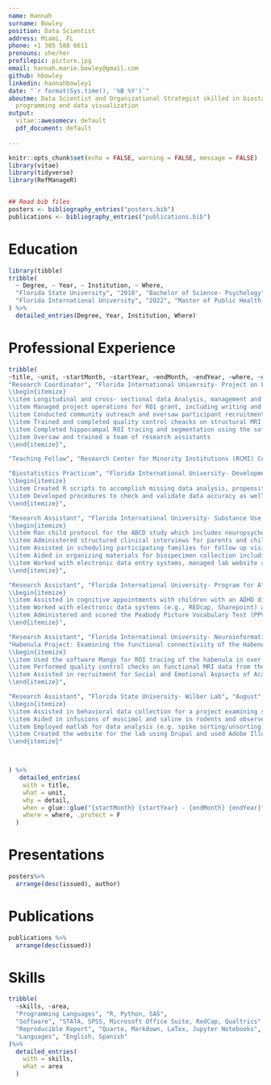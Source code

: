 ```yaml
---
name: Hannah
surname: Bowley
position: Data Scientist
address: Miami, FL
phone: +1 305 588 6611
pronouns: she/her
profilepic: picture.jpg
email: hannah.marie.bowley@gmail.com
github: hbowley
linkedin: hannahbowley1
date: "`r format(Sys.time(), '%B %Y')`"
aboutme: Data Scientist and Organizational Strategist skilled in biostatistics, R
  programming and data visualization
output:
  vitae::awesomecv: default
  pdf_document: default
  
---
```


\newcounter{bib}

```r
knitr::opts_chunk$set(echo = FALSE, warning = FALSE, message = FALSE)
library(vitae)
library(tidyverse)
library(RefManageR)


## Read bib files
posters <- bibliography_entries("posters.bib")
publications <- bibliography_entries("publications.bib")
```

# Education

```r
library(tibble)
tribble(
  ~ Degree, ~ Year, ~ Institution, ~ Where,
  "Florida State University", "2018", "Bachelor of Science- Psychology", "Tallahassee, FL",
  "Florida International University", "2022", "Master of Public Health- Biostatistics", "Miami, FL"
) %>% 
  detailed_entries(Degree, Year, Institution, Where)
```

# Professional Experience

```r
tribble(
~title, ~unit, ~startMonth, ~startYear, ~endMonth, ~endYear, ~where, ~detail, 
"Research Coordinator", "Florida International University- Project on Language and Spatial Development", "February", "2020", "Present", NA, "Miami, FL", "Project Seahorse (Spatial Expertise and Hippocampal Regional Structure) Study - examining the relationship between individual differences in hippocampal structure and functioning to individual differences in children's spatial ability.
\\begin{itemize}
\\item Longitudinal and cross- sectional data Analysis, management and dissemination of findings at conferences
\\item Managed project operations for R01 grant, including writing and amending IRB protocols, grant related progress reports and managing budget.
\\item Conducted community outreach and oversaw participant recruitment, scheduling and completion of study visits, included neuroimaging visits, behavioral data collection and parent- child interviews. 
\\item Trained and completed quality control cheacks on structural MRI data using the software Freesurfer
\\item Completed hippocampal ROI tracing and segmentation using the software AFNI
\\item Oversaw and trained a team of research assistants
\\end{itemize}",

"Teaching Fellow", "Research Center for Minority Institutions (RCMI) Consortium", "October", "2022", "Present", NA, "Remote", "Data Science instructor of R programming Language using R for Reproducible Scientific Analysis Data Carpentry curriculum ",

"Biostatistics Practicum", "Florida International University- Developmental Cognitive Neuroscience Laboratory", "May", "2022", "Present", NA, "Miami, FL", "Adolescent Brain Cognitive Development Study (ABCD) Substudy- Effects of Stimulant Medication on Brain Development
\\begin{itemize}
\\item Created R scripts to accomplish missing data analysis, propensity matching, and multi-level modeling of effects of medication status on diffusion- weighted imaging metrics
\\item Developed procedures to check and validate data accuracy as well as wrote scripts to graphically summarize results
\\end{itemize}",

"Research Assistant", "Florida International University- Substance Use and Neuropsychology Lab", "August", "2018", "February", "2020", "Miami, FL", "Adolescent Brain Cognitive Deevelopment (ABCD) Study- Nationwide longitudinal study focused on the brain, emotional, social, and cognitive development of children to predict future outcomes
\\begin{itemize}
\\item Ran child protocol for the ABCD study which includes neuropsychological assessments (e.g., Q-Interactive and NIH Toolbox)
\\item Administered structured clinical interviews for parents and children in English and Spanish (e.g., KsADS, medication inventories)
\\item Assisted in scheduling participating families for follow up visits (e.g., phone calls, emails, and text messages)
\\item Aided in organizing materials for biospecimen collection including hair, saliva and blood samples
\\item Worked with electronic data entry systems, managed lab website and Fitbit database
\\end{itemize}",

"Research Assistant", "Florida International University- Program for Attention Learning and Memory Lab", "February", "2019", "February", "2020", "Miami, FL", "Ongoing projects in the lab focused on Neurocognition in children with ADHD and how that understanding can lead to improved treatment methods
\\begin{itemize}
\\item Assisted in cognitive appointments with children with an ADHD diagnosis and typically developing children
\\item Worked with electronic data systems (e.g., REDcap, Sharepoint) and completed tasks involving physiological data cleaning and study analysis (e.g., Actigraphy, MindWare HRV, FaceReader, The Observer)
\\item Administered and scored the Peabody Picture Vocabulary Test (PPVT) and the Test de Vocabulario en Imagines (TVIP) to children 
\\end{itemize}",

"Research Assistant", "Florida International University- Neuroinformatics and Brain Connectivity Lab", "September", "2018", "December", "2019", "Miami, FL",
"Habenula Project: Examining the functional connectiviity of the Habenula
\\begin{itemize}
\\item Used the software Mango for ROI tracing of the habenula in over 150 subjects using data from the Human Connectome Project
\\item Performed quality control checks on functional MRI data from the ABCD study
\\item Assisted in recruitment for Social and Emotional Aspsects of Academic Success (SEAAS Project)
\\end{itemize}",

"Research Assistant", "Florida State University- Wilber Lab", "August", "2017", "August", "2018", "Tallahassee, FL", "Ongoing projects in the lab focus on spatial orientation and navigations using rodent models
\\begin{itemize}
\\item Assisted in behavioral data collection for a project examining spatial sequence learning and its relation to the parietal cortex
\\item Aided in infusions of muscimol and saline in rodents and observed brain extractions and perfusions
\\item Employed matlab for data analysis (e.g. spike sorting/unsorting)
\\item Created the website for the lab using Drupal and used Adobe Illustrator and Photoshop to create schematics for grant proposals and presentations
\\end{itemize}"



) %>%
   detailed_entries(
    with = title,
    what = unit,
    why = detail,
    when = glue::glue("{startMonth} {startYear} - {endMonth} {endYear}",.na = ""),
    where = where, .protect = F
  )
```

\refstepcounter{bib}\label{posterstart}

# Presentations

```r
posters%>%
  arrange(desc(issued), author)
```
# Publications 
```r
publications %>%
  arrange(desc(issued))
```

\refstepcounter{bib}\label{posterend}

# Skills
```r
tribble(
  ~skills, ~area,
  "Programming Languages", "R, Python, SAS",
  "Software", "STATA, SPSS, Microsoft Office Suite, RedCap, Qualtrics",
  "Reproducible Report", "Quarto, Markdown, LaTex, Jupyter Notebooks",
  "Languages", "English, Spanish"
)%>%
  detailed_entries(
    with = skills,
    what = area
  )
```

